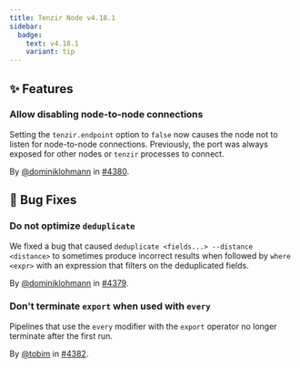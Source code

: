 ```yaml
---
title: Tenzir Node v4.18.1
sidebar:
  badge:
    text: v4.18.1
    variant: tip
---
```


## ✨ Features

### Allow disabling node-to-node connections

Setting the `tenzir.endpoint` option to `false` now causes the node not to
listen for node-to-node connections. Previously, the port was always exposed for
other nodes or `tenzir` processes to connect.

By [@dominiklohmann](https://github.com/dominiklohmann) in [#4380](https://github.com/tenzir/tenzir/pull/4380).

## 🐛 Bug Fixes

### Do not optimize `deduplicate`

We fixed a bug that caused `deduplicate <fields...> --distance <distance>` to
sometimes produce incorrect results when followed by `where <expr>` with an
expression that filters on the deduplicated fields.

By [@dominiklohmann](https://github.com/dominiklohmann) in [#4379](https://github.com/tenzir/tenzir/pull/4379).

### Don't terminate `export` when used with `every`

Pipelines that use the `every` modifier with the `export` operator no longer
terminate after the first run.

By [@tobim](https://github.com/tobim) in [#4382](https://github.com/tenzir/tenzir/pull/4382).